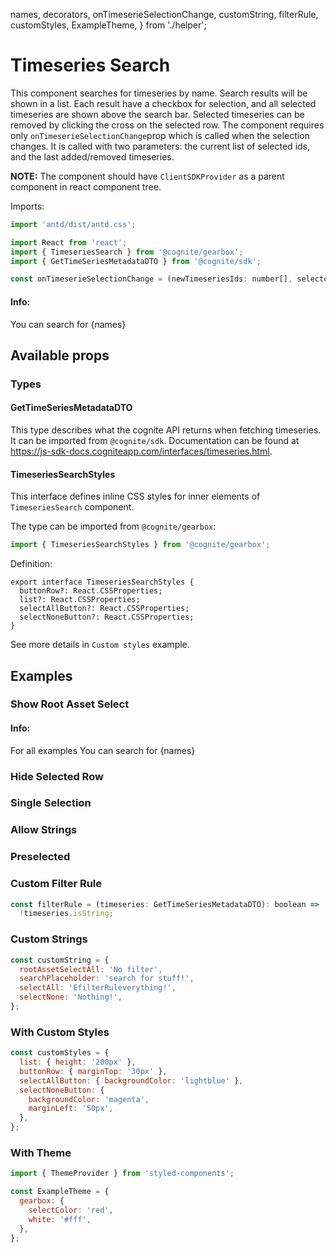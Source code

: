   names,
  decorators,
  onTimeserieSelectionChange,
  customString,
  filterRule,
  customStyles,
  ExampleTheme,
} from './helper';


<Meta title="Time Series/TimeseriesSearch" decorators={decorators} />

# Timeseries Search

This component searches for timeseries by name. Search results will be shown in a list. Each result have a checkbox for selection, and all selected timeseries are shown above the search bar. Selected timeseries can be removed by clicking the cross on the selected row.
The component requires only `onTimeserieSelectionChange`prop which is called when the selection changes. It is called with two parameters: the current list of selected ids, and the last added/removed timeseries.

**NOTE:** The component should have `ClientSDKProvider` as a parent component in react component tree.

Imports:

```jsx
import 'antd/dist/antd.css';

import React from 'react';
import { TimeseriesSearch } from '@cognite/gearbox';
import { GetTimeSeriesMetadataDTO } from '@cognite/sdk';

```

```jsx
const onTimeserieSelectionChange = (newTimeseriesIds: number[], selectedTimeseries: GetTimeSeriesMetadataDTO) => {}
```

#### Info:

<p>You can search for {names}</p>

<Preview>
  <Story name="Basic Usage" >
    <TimeseriesSearch onTimeserieSelectionChange={onTimeserieSelectionChange} />
  </Story>
</Preview>

## Available props

<Props of={TimeseriesSearch} />

### Types

#### GetTimeSeriesMetadataDTO

This type describes what the cognite API returns when fetching timeseries.
It can be imported from `@cognite/sdk`.
Documentation can be found at https://js-sdk-docs.cogniteapp.com/interfaces/timeseries.html.

#### TimeseriesSearchStyles

This interface defines inline CSS styles for inner elements of `TimeseriesSearch` component.

The type can be imported from `@cognite/gearbox`:

```jsx
import { TimeseriesSearchStyles } from '@cognite/gearbox';
```

Definition:

```jsxExampleTheme
export interface TimeseriesSearchStyles {
  buttonRow?: React.CSSProperties;
  list?: React.CSSProperties;
  selectAllButton?: React.CSSProperties;
  selectNoneButton?: React.CSSProperties;
}
```

See more details in `Custom styles` example.

## Examples

### Show Root Asset Select

#### Info:

<p>For all examples You can search for {names}</p>

<Preview>
  <Story name="Show Root Asset Select" >
    <TimeseriesSearch
      onTimeserieSelectionChange={onTimeserieSelectionChange}
      rootAssetSelect={true}
    />
  </Story>
</Preview>

### Hide Selected Row

<Preview>
  <Story name="Hide Selected Row" >
    <TimeseriesSearch
      onTimeserieSelectionChange={onTimeserieSelectionChange}
      hideSelected={true}
    />
  </Story>
</Preview>

### Single Selection

<Preview>
  <Story name="Single Selection" >
    <TimeseriesSearch
      onTimeserieSelectionChange={onTimeserieSelectionChange}
      single={true}
    />
  </Story>
</Preview>

### Allow Strings

<Preview>
  <Story name="Allow Strings" >
    <TimeseriesSearch
      onTimeserieSelectionChange={onTimeserieSelectionChange}
      allowStrings={true}
    />
  </Story>
</Preview>

### Preselected

<Preview>
  <Story name="Preselected" >
    <TimeseriesSearch
      onTimeserieSelectionChange={onTimeserieSelectionChange}
      selectedTimeseries={[8681821313339919, 285034733763395]}
    />
  </Story>
</Preview>

### Custom Filter Rule

```jsx
const filterRule = (timeseries: GetTimeSeriesMetadataDTO): boolean =>
  !timeseries.isString;
```

<Preview>
  <Story name="Custom Filter Rule" >
    <TimeseriesSearch
      onTimeserieSelectionChange={onTimeserieSelectionChange}
      filterRule={filterRule}
    />
  </Story>
</Preview>

### Custom Strings

```jsx
const customString = {
  rootAssetSelectAll: 'No filter',
  searchPlaceholder: 'search for stuff!',
  selectAll: 'EfilterRuleverything!',
  selectNone: 'Nothing!',
};

```

<Preview>
  <Story name="Custom Strings" >
    <TimeseriesSearch
      onTimeserieSelectionChange={onTimeserieSelectionChange}
      rootAssetSelect={true}
      strings={customString}
    />
  </Story>
</Preview>

### With Custom Styles

```jsx
const customStyles = {
  list: { height: '200px' },
  buttonRow: { marginTop: '30px' },
  selectAllButton: { backgroundColor: 'lightblue' },
  selectNoneButton: {
    backgroundColor: 'magenta',
    marginLeft: '50px',
  },
};
```

<Preview>
  <Story name="With Custom Styles" >
    <TimeseriesSearch
      onTimeserieSelectionChange={onTimeserieSelectionChange}
      styles={customStyles}
    />
  </Story>
</Preview>

### With Theme

```jsx
import { ThemeProvider } from 'styled-components';

const ExampleTheme = {
  gearbox: {
    selectColor: 'red',
    white: '#fff',
  },
};
```

<Preview>
  <Story name="With Theme" >
    <ThemeProvider theme={ExampleTheme}><TimeseriesSearch onTimeserieSelectionChange={onTimeserieSelectionChange}/></ThemeProvider>
  </Story>
</Preview>

